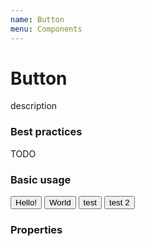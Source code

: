 ---
name: Button
menu: Components
---


# Button
description

### Best practices
TODO

### Basic usage
<Playground>
 <GridLayout gridTemplateColumns={{ xs: '1fr 2fr', md: '2fr 2fr' }}>
  <Card>
    <Button bg={{ xs: 'primary', md: 'secondary' }}>Hello!</Button>
  </Card>
  <Card>
    <Button>World</Button>
  </Card>
  <Card>
    <Button>test</Button>
  </Card>
  <Card>
    <Button variant="primary">test 2</Button>
  </Card>
</GridLayout>
</Playground>

### Properties
<PropsTable of={Button} />
